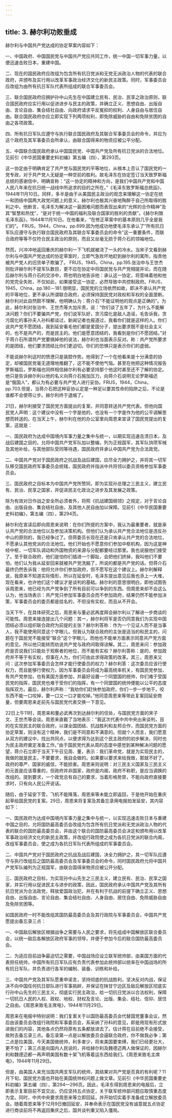 ```yaml
---
---
---
```

title: 3. 赫尔利功败垂成
---



赫尔利与中国共产党达成的协定草案内容如下：

一、中国政府、中国国民党与中国共产党应共同工作，统一中国一切军事力量，以便迅速击败日本，重建中国。

二、现在的国民政府应改组为包含所有抗日党派和无党无派政治人物的代表的联合政府，并颁布及实行用以改革军事政治经济文化的新民主政策。同时，军事委员会应改组为由所有抗日军队代表所组成的联合军事委员会。

三、联合国民政府应拥护孙中山先生在中国建立民有、民治、民享之政治原则，联合国民政府应实行用以促进进步与民主的政策，并确立正义、思想自由、出版自由、言论自由、集会结社自由、向政府请求平反冤抑的权利、人身自由与居住自由。联合国民政府亦应立即实现下列两项权利，即免除威胁的自由和免除贫困的自由之各项政策。

四、所有抗日军队应遵守与执行联合国民政府及其联合军事委员会的命令，并应为这个政府及其军事委员会所承认，由联合国得来的物资应被公平分配。

五、中国联合国民政府承认中国国民党、中国共产党及所有抗日党派的合法地位。见前引《中华民国重要史料初编》第五编（四），第293页。

这一协定由于明确肯定了共产党与国民党的平等地位，从根本上否认了国民党的一党专政，对于共产党人无疑是一种空前的胜利。故毛泽东在协定签订当天致罗斯福总统的感谢信中，明确宣称：“这一协定的精神和方向，是我们中国共产党和中国人民八年来在抗日统一战线中所追求的目的之所在。”《毛泽东致罗斯福总统函》，1944年11月10日。同样，多半是由于从美国民主政治的观念来理解这一协定在统一和团结中国两大政党问题上的意义，赫尔利也极其兴奋地陶醉于自己所取得的胜利之中。他断言，毛泽东为解决这一最困难问题而表现出来的“光辉的合作精神”及其“智慧和热忱”，“是对于统一中国的福利及联合国家的胜利的贡献”。《赫尔利致毛泽东函》，1944年11月10日。在他看来，“在修正草案中的基本原则几乎全是我们的”。 FRUS，1944，China，pp.699.因为他成功地使毛泽东承认了“所有抗日军队应遵守与执行联合国民政府及其联合军事委员会的命令”这一重要条件，而联合政府等等不仅符合民主政治的原则，而且又丝毫无损于蒋介石的领袖地位。

然而，兴冲冲地返回重庆的赫尔利一下飞机就被浇了一头的冷水。当宋子文看到赫尔利与中国共产党达成的协定草案时，立即气急败坏地赶到赫尔利的寓所，指责他被共产党人的旧货单子欺骗了。 FRUS，1945，China，pp.195.张治中与王世杰则批评赫尔利不提军队数目，更不应在协定中将国民党与共产党相提并论。而在随后赫尔利与蒋介石的交涉中，蒋也明白地告诉他：承认这一协定，将意味着他和他的党完全失败，不仅如此，如果接受这一协定，必然导致中共控制政府。FRUS，1945，China，pp.180－181.很明显，国民党的立场依然如故，即决不承认共产党的平等地位，更不承认所谓联合政府，必须保持国民党对政权和军权的全面垄断。赫尔利对此自然颇不理解，他明确认为：蒋介石“不能证明他的观点是正确的”。为此，赫尔利对张治中、王世杰等大加斥责，说：“你们谈了五年了，为什么不能解决问题？你们不要骗共产党，你们说军队好，贪污腐化是敌人造谣，毛告诉我，贪污腐化的事孙夫人孙科都谈过，新闻记者也报道过，我看你们就是这样的人。你们说共产党不愿团结，我到延安看毛他们都是爱国分子，提出要求既不是社会主义的，也不是共产的，而是民主的。他们是愿意团结的，我看到是你们不愿团结。”对于蒋介石所谓共产党要搞掉他的说法，赫尔利也当面表示反对。称：共产党所要求的是团结，他们要求团结比你们更迫切。你们的恐惧只是表示你们的虚弱。

不能说赫尔利这时的愤懑只是装腔作势。他得到了一个在他看来是十分满意的协定，却被国民党毫无道理地推翻了，这不能不使他气恼。甚至在他把这种情况报告罗斯福后，罗斯福也同样相信赫尔利有必要坚持那个他这时甚至还不了解的协定。他只是告诉赫尔利以他的名义向蒋介石施加压力，向蒋介石说明无论罗斯福还是“俄国人”，都认为有必要与共产党人进行妥协。FRUS，1944，China，pp.703.但是，当蒋介石把这种妥协认定是一种足以要其性命的陷阱之后，不论是谁都不会使蒋让步。赫尔利终于退缩了。

21日，赫尔利接受了国民党方面提出的复案，并同意转送共产党代表。但他向国民党人声明：这个建议中没有一个字是他的，也没有一个字是作为他的公平调解思想而转送的。在当天上午，赫尔利在他的办公室里向周恩来宣读了国民党提出的复案，这就是：

一、国民政府为达成中国境内军事力量之集中与统一，以期实现迅速击溃日本，及战后建国之目的，允将中国共产党军队加以整编，列为正规国军，其军队饷项军械及其他补给，与其他部队受同等待遇，国民政府并承认中国共产党为合法政党。

二、中国共产党对于国民政府之抗战及战后建国，应尽全力拥护之，并将其一切军队移交国民政府军事委员会统辖，国民政府并指派中共将领以委员资格参加军事委员会。

三、国民政府之目标本为中国共产党所赞同，即为实现孙总理之三民主义，建立民有、民治、民享之国家，并促进民主化政治之进步及其发展之政策。

除为有效对日作战之安全所必须者外，将照《抗战建国纲领》之规定，对于言论自由、出版自由、集会结社自由，及其他人民自由加以保障。见前引《中华民国重要史料初编》，第五编（四），第294页。

赫尔利在宣读后即向周恩来说明：在你们所提的方案中，我认为最重要者，就是承认共产党的合法地位以及参加决策机构。但他们认为承认共产党合法地位是违反孙中山的原则的，我已经争过了。但蒋委员长现在还是只肯承认共产党的合法地位，不愿承认其他党派的合法地位。他们开始也不愿意你们参加中枢机构，因为这是神经中枢，一切军队调动和外国物资的来源与分配都要经过那里。我也说服他们接受了。至于联合政府，他们是怕你们插进一个脚趾，会把他们挤掉，我叫他们不要怕，他们认为我从延安回来就被共产党洗脑了，所说的都是共产党的话。但蒋介石最终仍然告诉我：他将允许你们参加政府，但不愿写在这个建议上。赫尔利解释说，我原来不知道实际情形，所以在延安时，毛泽东提出意见后我也添上一大堆，现在看来，也许他们这个建议才是谈判的基础。赫尔利的意思很明白，即他试图告诉周恩来，他已经为共产党争到了所有目前可以争到的东西。但周恩来却不会这么认为，他当场表示：共产党只参加军事委员会而不参加政府，结果仍然不能参加决策，军事委员会的委员都是挂名的，不但没有实权，而且从不开会。

当天下午，在具体研究之后，周恩来与董必武再度拜会赫尔利以了解进一步商谈的可能性。周恩来接连提出几个问题：其一，赫尔利将军是否仍同意我们为实现中国团结必须以组织联合政府为前提的主张？赫尔利答称：作为一个见证人而不是当事人，我不能使用同意这个字眼儿，但我认为联合政府的主张是适当的和民主的，问题在于国民党不能接受“联合”这个字眼儿，而他也不能单方面表示同意共产党方面的意见，所以他只能转而劝说共产党与政府间取得谅解。其二，周恩来问：参加政府是否说我们只能处于观察者的地位，而不能有实权？赫尔利答称：是的，参加政府并不等于有实权，但事在人为，你们可由此求得政策的改革。其三，周恩来又问：这次参加军事委员会怎样才能行使委员的权力？赫尔利答：这次委员应该行使权力，而且能够行使权力，因为军事委员会将成为最高统率机关，有国民党参加，有共产党参加，也有美国方面参加，并最好设置一个同盟国的统帅，你们难于受国民党的指挥，国民党也难于受你们的指挥，有一个同盟国的统帅便能以公平的态度指挥双方。最后，赫尔利声称：“我劝你们赶快参加政府，你们一步一步地干，咬东西不能一口咬掉，要一口又一口才能咬掉。”他同意周恩来等带此复案回延安商量，但要周恩来走前先与国民党代表交换一下意见。

22日上午11时，周恩来和董必武再次到达赫尔利的住处，与国民党方面的宋子文、王世杰等会谈。周恩来直截了当地表示：“我这次代表中共中央出来谈判，目的在实现民主的联合政府，以谋全国团结、抗战胜利和友邦合作，而国民党方面的协定草案，则没有这个精神，我们是不同意和不满意的。但就个人而言，我们愿意从双方的建议中，找出共同点，以便求得为达到这个民主政府的初步解决，同时也为民主政府奠定准备工作。”由于国民党代表从周的态度中感觉到某种解决问题的愿望，蒋介石立即于当天下午召见周、董，表示：我们革命党，就是为实现民主的，我做的就是民主，不要要求，我自会做的。如果要以要求来给我做，那就不好了。政府的尊严、国家的威信，不能损害。周恩来则说明：对三民主义国家及三民主义的元首是应该尊重的，但政府并非国家，政府是内阁，政府不称职，是应当调换的改组的。提到要求，一个政党总有自己的要求，当着形格势禁，不能向政府直接要求时，只有向人民公开说话。

随后，由于延安下雪，飞机不能降落，周恩来等未能立即返回，于是他开始在重庆起草给国民党的复案。29日，周恩来将复案及其备忘录用电报拍发延安，其内容如下：

一、国民政府为达成中国境内军事力量之集中与统一，以实现迅速击败日本与重建中国之目的，允将国防最高委员会改组为包含所有抗日党派和无党派政治人物的代表的联合的国防最高委员会，并由这个联合的国防最高委员会决定和颁布用以改革军事政治经济文化的新民主政策，并改组行政院使之成为各抗日党派的联合内阁，改组军事委员会，使之成为各抗日军队代表所组成的军事委员会。

二、中国共产党对于国民政府之抗战及战后建国，决全力拥护之，其一切军队应遵守与执行改组后之国防最高委员会及军事委员会的命令，同时国民政府允将中国共产党军队编列为正规国军，由联合国得来物资应被公开分配。

三、国民政府之目标，为实现孙中山先生之三民主义，建立民有、民治、民享之国家，并实行用以促进民主与进步的政策，因此，国民政府承认中国共产党及其所有抗日党派为合法政党，释放爱国政治犯，并在有利于抗战的前提下确立正义、思想自由、出版自由、言论自由、集会结社自由、人身自由、居住自由、免除威胁自由及免除贫困等。

如国民政府一时不能改组其国防最高委员会及其行政院与军事委员会，中国共产党愿提出备忘录三点：

一、中国敌后解放区根据战争之需要与人民之要求，将先组成中国解放区联合委员会，以统一敌后各解放区政府军事的领导，并便于参加今后的联合国防最高委员会。

二、为适应目前战争最迫切之需要，中国战场应设立联军统帅部，由美国方面的代表担任统帅，中国所有抗日军队应有负责代表参加此统帅部以统率在中国战场的所有抗日军队，并负责进行各军的编制、装备、训练和补给。

三、中国共产党及其军队愿重申诺言，坚持彻底的抗战胜利，坚决反对内战，保证决不向中国任何抗日部队进行军事挑衅，并保证在陕甘宁边区及敌后解放区彻底实行孙中山先生的三民主义，彻底实行民主政治，给一切抗日党派以合法权利，保障一切抗日人民的人权、政权、地权、财权及言论、出版、集会、结社、信仰、居住之自由。《周恩来致毛主席电》，1944年11月29日。

周恩来在电报中特别说明：我们复案关于以国防最高委员会代替国党董事会议，然后由该委员会改组行政院和军事委员会，系采纳了孙科的意见，即是用现有形式放进我们的内容，其他各点仍然将原有五条都放进去了。估计蒋在目前绝不会接受，故附去备忘录三点。备忘录第一点是以解放委员会逼联合政府，你不做我必争；第二点是拉美国，今天美国做统帅，利多害少，将来美国要束缚，我们已经更壮大，更不怕了；第三点是向国内人民说的，并给赫尔利及魏德迈两人做保证的，因赫尔利和魏德迈都一再声明美国有数十架飞机等着运东西给我们。《周恩来致毛主席电》，1944年11月29日。

但是，由美国人来充当国共两支军队的统帅，其结果对共产党是否真的有利呢？11月下旬，国民党方面也开始在美国统帅权问题上做文章。见前引《中华民国重要史料初编》第五编（四），第294—296页。因此，毛泽东得到周恩来的电报后，立即表示复案目前不宜交出，仍应坚持五点协定，关于联军统帅部问题应取慎重态度为宜。同时，中共中央要求周恩来等立即回延，并开始切实着手准备成立解放委员会。随着周恩来等于12月9日撤回延安，并奉命表示在国民党没有诚意就五点协定进行商谈前将不再返回重庆之后，国共谈判重又陷入僵局。